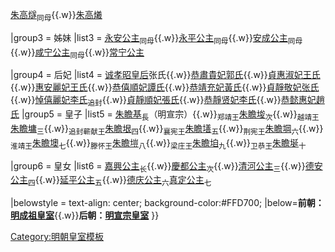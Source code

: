 {{Navbox
|name = 明仁宗皇室
|title = [[明仁宗]]皇室
|titlestyle = background-color:#FFD700;
|image =
|style = width:100%;text-align:center; 
|groupstyle = text-align:center; background-color:#FFD700;
|liststyle = text-align:center;
|state = {{{state<includeonly>|collapsed</includeonly>}}}
|group1 = 父母
|list1 = 成祖文皇帝[[明成祖|朱棣]]{{ww}}[[仁孝文皇后]]徐氏

|group2 = 兄弟
|list2 = [[朱高煦]]<sub>同母</sub>{{.w}}[[朱高燧]]<sub>同母</sub>{{.w}}[[朱高爔]]

|group3 = 姊妹
|list3 = [[永安公主 (明成祖)|永安公主]]<sub>同母</sub>{{.w}}[[永平公主 (明成祖)|永平公主]]<sub>同母</sub>{{.w}}[[安成公主]]<sub>同母</sub>{{.w}}[[咸宁公主]]<sub>同母</sub>{{.w}}[[常宁公主]]

|group4 = 后妃
|list4 = [[诚孝昭皇后]]张氏{{.w}}[[郭贵妃 (明仁宗)|恭肅貴妃郭氏]]{{.w}}[[王淑妃 (明仁宗)|貞惠淑妃王氏]]{{.w}}[[王丽妃 (明仁宗)|惠安麗妃王氏]]{{.w}}[[谭顺妃|恭僖順妃譚氏]]{{.w}}[[黄充妃|恭靖充妃黃氏]]{{.w}}[[张敬妃|貞靜敬妃张氏]]{{.w}}[[李丽妃 (明仁宗)|悼僖麗妃李氏]]<sub>追封</sub>{{.w}}[[張順妃 (明仁宗)|貞靜順妃張氏]]{{.w}}[[李贤妃 (明仁宗)|恭靜贤妃李氏]]{{.w}}[[趙惠妃|恭懿惠妃趙氏]]
|group5 = 皇子
|list5 = [[朱瞻基]]<sub>長</sub>（明宣宗）{{.w}}<sub>郑靖王</sub>[[朱瞻埈]]<sub>次</sub>{{.w}}<sub>越靖王</sub>[[朱瞻墉]]<sub>三</sub>{{.w}}<sub>追封蕲献王</sub>[[朱瞻垠]]<sub>四</sub>{{.w}}<sub>襄宪王</sub>[[朱瞻墡]]<sub>五</sub>{{.w}}<sub>荆宪王</sub>[[朱瞻堈]]<sub>六</sub>{{.w}}<sub>淮靖王</sub>[[朱瞻墺]]<sub>七</sub>{{.w}}<sub>滕怀王</sub>[[朱瞻塏]]<sub>八</sub>{{.w}}<sub>梁庄王</sub>[[朱瞻垍]]<sub>九</sub>{{.w}}<sub>卫恭王</sub>[[朱瞻埏]]<sub>十</sub>

|group6 = 皇女
|list6 = [[嘉興公主]]<sub>长</sub>{{.w}}[[慶都公主]]<sub>次</sub>{{.w}}[[清河公主 (明仁宗)|清河公主]]<sub>三</sub>{{.w}}[[德安公主]]<sub>四</sub>{{.w}}[[延平公主]]<sub>五</sub>{{.w}}[[德庆公主]]<sub>六</sub>[[真定公主 (明仁宗)|真定公主]]<sub>七</sub>

|belowstyle = text-align: center; background-color:#FFD700;
|below='''前朝：[[Template:明成祖皇室|明成祖皇室]]'''{{.w}}'''后朝：[[Template:明宣宗皇室|明宣宗皇室]]'''
}}<noinclude>
[[Category:明朝皇室模板]]
</noinclude>